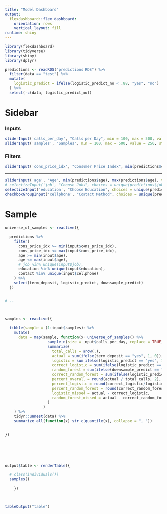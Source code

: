 ```yaml
---
title: "Model Dashboard"
output: 
  flexdashboard::flex_dashboard:
    orientation: rows
    vertical_layout: fill
runtime: shiny
---
```


```r
library(flexdashboard)
library(tidyverse)
library(shiny)
library(dplyr)
```

```r

predictions <- readRDS("predictions.RDS") %>%
  filter(data == "test") %>%
  mutate(
    logistic_predict = ifelse(logistic_predict_no < .88, "yes", "no")
  ) %>%
  select(-c(data, logistic_predict_no))

```


# Sidebar {.sidebar}

### Inputs

```r

sliderInput('calls_per_day', "Calls per Day", min = 100, max = 500, value = 200, step = 50)
sliderInput('samples', "Samples", min = 100, max = 500, value = 250, step = 50)

```


### Filters

```r

sliderInput('cons_price_idx', "Consumer Price Index", min(predictions$cons_price_idx), max(predictions$cons_price_idx), value = c(min(predictions$cons_price_idx), max(predictions$cons_price_idx)), step = .2)
```

-------

``` r

sliderInput('age', "Age", min(predictions$age), max(predictions$age), value = c(min(predictions$age), max(predictions$age)))
# selectizeInput('job', "Choose Jobs", choices = unique(predictions$job), selected = unique(predictions$job), multiple = TRUE)
selectizeInput('education', "Choose Education", choices = unique(predictions$education), selected = unique(predictions$education), multiple = TRUE)
checkboxGroupInput('cellphone', "Contact Method", choices = unique(predictions$contact), selected = unique(predictions$contact))

```


# Sample


```r

universe_of_samples <- reactive({
  
  predictions %>%
    filter(
      cons_price_idx >= min(input$cons_price_idx),
      cons_price_idx <= max(input$cons_price_idx),
      age >= min(input$age),
      age <= max(input$age),
      # job %in% unique(input$job),
      education %in% unique(input$education),
      contact %in% unique(input$cellphone)
    ) %>%
    select(term_deposit, logistic_predict, downsample_predict)
  })


# --



samples <- reactive({
  
  tibble(sample = (1:input$samples)) %>%
    mutate(
      data = map(sample, function(x) universe_of_samples() %>% 
                   sample_n(size = input$calls_per_day, replace = TRUE) %>%
                   summarize(
                     total_calls = nrow(.),
                     actual = sum(ifelse(term_deposit == "yes", 1, 0)),
                     logistic = sum(ifelse(logistic_predict == "yes", 1, 0)),
                     correct_logistic = sum(ifelse(logistic_predict == "yes" & term_deposit == "yes", 1, 0)),
                     random_forest = sum(ifelse(downsample_predict == "yes", 1, 0)),
                     correct_random_forest = sum(ifelse(logistic_predict == "yes" & term_deposit == "yes", 1, 0)),
                     percent_overall = round(actual / total_calls, 2),
                     percent_logistic = round(correct_logistic/logistic, 2),
                     percent_random_forest = round(correct_random_forest/random_forest, 2),
                     logistic_missed = actual - correct_logistic,
                     random_forest_missed = actual - correct_random_forest
                   )
                 )
    ) %>%
    tidyr::unnest(data) %>%
    summarize_all(function(x) str_c(quantile(x), collapse = ", "))

  
})






output$table <- renderTable({

  # class(individuals())
  samples()
  
    })
  


tableOutput("table")


```


